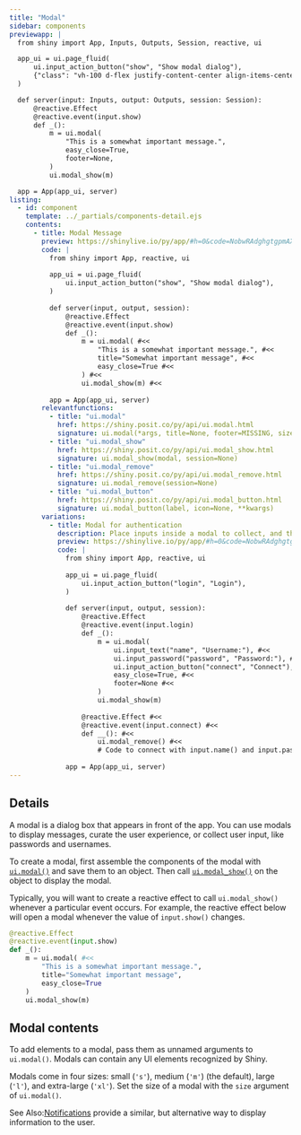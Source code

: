 ```yaml
---
title: "Modal"
sidebar: components 
previewapp: |
  from shiny import App, Inputs, Outputs, Session, reactive, ui

  app_ui = ui.page_fluid(
      ui.input_action_button("show", "Show modal dialog"),
      {"class": "vh-100 d-flex justify-content-center align-items-center px-4"}
  )

  def server(input: Inputs, output: Outputs, session: Session):
      @reactive.Effect
      @reactive.event(input.show)
      def _():
          m = ui.modal(
              "This is a somewhat important message.",
              easy_close=True,
              footer=None,
          )
          ui.modal_show(m)

  app = App(app_ui, server)
listing:
  - id: component
    template: ../_partials/components-detail.ejs
    contents:
      - title: Modal Message
        preview: https://shinylive.io/py/app/#h=0&code=NobwRAdghgtgpmAXGKAHVA6VBPMAaMAYwHsIAXOcpMAMwCdiYACAZwAsBLCbJjmVYnTJMAgujxM6cKITIcAbnAkBXDgB0IGtKgD6qpgF4mqrFADmcHTQA2qgCYAKDUxfGOGLqmVkdMuaR0AI28yUicwdmIAdzV8JliAZTZophhiOyhrJjsOTOIzWIBKPA1CjQ07OBpWODpFOgdPbwliby8yCRY4FhYOUkLEZ1cAASk-BTgMAFEaGjhZIZdR6VkJjDhFckaIdoxIqLKIV2yqph0HAcXj1MM3DDSM6ycj69fYgBVOFl5vqFZGOBRNhQYR8ARCKDkVLdFjmSaxEovV7HORkaxwAyJAFAkG8fiCMiQ4TwHpwhFXZFMaQsbA6QjWYhdAzvOjKJQU5E0YjECh0AwmB6ZIIhMKxAAiHBYMElLCKiMph0pAvSQv2Dhghy06FuYlQDm0eg4nVq9UKYAAvgBdIA
        code: |
          from shiny import App, reactive, ui
          
          app_ui = ui.page_fluid(
              ui.input_action_button("show", "Show modal dialog"),
          )
          
          def server(input, output, session):
              @reactive.Effect
              @reactive.event(input.show)
              def _():
                  m = ui.modal( #<<
                      "This is a somewhat important message.", #<<
                      title="Somewhat important message", #<<
                      easy_close=True #<<
                  ) #<<
                  ui.modal_show(m) #<<
          
          app = App(app_ui, server)
        relevantfunctions:
          - title: "ui.modal"
            href: https://shiny.posit.co/py/api/ui.modal.html
            signature: ui.modal(*args, title=None, footer=MISSING, size='m', easy_close=False, fade=True, **kwargs)
          - title: "ui.modal_show"
            href: https://shiny.posit.co/py/api/ui.modal_show.html
            signature: ui.modal_show(modal, session=None)
          - title: "ui.modal_remove"
            href: https://shiny.posit.co/py/api/ui.modal_remove.html
            signature: ui.modal_remove(session=None)
          - title: "ui.modal_button"
            href: https://shiny.posit.co/py/api/ui.modal_button.html
            signature: ui.modal_button(label, icon=None, **kwargs)
        variations:
          - title: Modal for authentication
            description: Place inputs inside a modal to collect, and then login with, credentials.
            preview: https://shinylive.io/py/app/#h=0&code=NobwRAdghgtgpmAXGKAHVA6VBPMAaMAYwHsIAXOcpMAMwCdiYACAZwAsBLCbJjmVYnTJMAgujxM6cKITIcAbnAkBXDgB0IGtKgD6qpgF4mqrFADmcHTQA2qgCYAKDUxfGOGLqmVkdMuaR0AI28yUicwa2IzLjV8JliAGSiYsABKPA1UjQ07OBpWODpFOgdPbwliby8yCRY4FhYOUlTEZ1cAASk-BTgMAFEaGjhZNpdO6VkejDhFclKIaoxI6IgsiFcmXPydBxbRjaZmIxMYYjsoayd1g5uTMp8KAA8ycOh4WIlYgFU6uje4VppDLXG4bO4Lbw6VBQBoAd0Ejli0LhCI+8TAAAUYSx4XQ7ID0vtQW4PBCfN0AsEyKEIOESBAIMMyGjYgBhUiMkZAomg6QsbA6QiROoGAAqdGUSh5NxoxGIFDoBgAcqQ4NKmGtiSczhcdOxiLCHDBNaD9uNuop+oMmWaupNLTNKC97hh6ZyyCaXFsmDodnsQQdtedrDopKdFLt1QBiJjs3JMUJMN1MpiwjhkNi8MkYf67JhQCB2LOLZE4hGRzTQdCGUToBzaPQcWqFYqpMAAXwAukA
            code: |
              from shiny import App, reactive, ui
              
              app_ui = ui.page_fluid(
                  ui.input_action_button("login", "Login"),
              )
              
              def server(input, output, session):
                  @reactive.Effect
                  @reactive.event(input.login)
                  def _():
                      m = ui.modal(
                          ui.input_text("name", "Username:"), #<<
                          ui.input_password("password", "Password:"), #<<
                          ui.input_action_button("connect", "Connect"), #<<
                          easy_close=True, #<<
                          footer=None #<<
                      )
                      ui.modal_show(m)
                      
                  @reactive.Effect #<<
                  @reactive.event(input.connect) #<<
                  def __(): #<<
                      ui.modal_remove() #<<
                      # Code to connect with input.name() and input.password() #<<
              
              app = App(app_ui, server)
---
```


:::{#component}
:::

## Details

A modal is a dialog box that appears in front of the app. You can use modals to display messages, curate the user experience, or collect user input, like passwords and usernames. 

To create a modal, first assemble the components of the modal with [`ui.modal()`](https://shiny.posit.co/py/api/ui.modal.html) and save them to an object. Then call [`ui.modal_show()`](https://shiny.posit.co/py/api/ui.modal_show.html) on the object to display the modal.

Typically, you will want to create a reactive effect to call `ui.modal_show()` whenever a particular event occurs. For example, the reactive effect below will open a modal whenever the value of `input.show()` changes.

```python
@reactive.Effect
@reactive.event(input.show)
def _():
    m = ui.modal( #<<
        "This is a somewhat important message.", 
        title="Somewhat important message", 
        easy_close=True 
    ) 
    ui.modal_show(m)
```

## Modal contents

To add elements to a modal, pass them as unnamed arguments to `ui.modal()`. Modals can contain any UI elements recognized by Shiny.

Modals come in four sizes: small (`'s'`), medium (`'m'`) (the default), large (`'l'`), and extra-large (`'xl'`). Set the size of a modal with the `size` argument of `ui.modal()`.

See Also:[Notifications](notifications.qmd) provide a similar, but alternative way to display information to the user.



